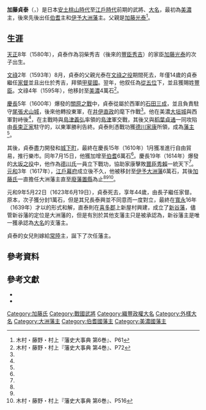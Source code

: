 {{Citation style|time=2017-02-20+00:00}}
{{Infobox officeholder 
| name= 加藤貞泰
| image= Katō Sadayasu.jpg
| caption= 

| order=[[大洲藩|大洲藩]]藩主
| term_start=1617年
| term_end=1623年
| predecessor= {{link-ja|脇坂安元|脇坂安元}}
| successor= {{link-ja|加藤泰興|加藤泰興}}

| order1={{link-ja|米子藩|米子藩}}藩主
| term_start1=1610年
| term_end1=1617年
| predecessor1= {{link-ja|中村一忠|中村一忠}}
| successor1= {{small|廢藩}}

| order2={{link-ja|黑野藩|黒野藩}}藩主
| term_start2=1595年
| term_end2=1610年
| predecessor2= {{small|新設}}
| successor2= {{small|廢藩}}

| birth_date=1580年<br />（[[天正_(日本)|天正]]8年）
| birth_place= 
| death_date={{Death date and age|1623|6|19|1580}}<br />（[[元和_(後水尾天皇)|元和]]9年5月22日）
| death_place= 
| module = {{日本武士 |child=yes
|時代= [[安土桃山時代|安土桃山時代]] - [[江戶時代|江戶時代]]前期
|幼名= 作十郎
|改名= 光長<ref name="藩史大事典517">木村・藤野・村上『藩史大事典 第6巻』、P517</ref>
|别名= 
|諡号= 
|神号= 
|戒名= 大峯院殿英叟雄公大居士
|洗禮名= 
|墓所=[[東京都|東京都]][[台東區|台東區]][[淺草|淺草]]的海禪寺
|朝廷官位= [[從五位|從五位]]下{{Link-ja|左衛門尉|左衛門尉}}、左近大夫<ref name="藩史大事典517"/>
|幕府職位= 
|主君= [[豐臣秀吉|豐臣秀吉]]→[[豐臣秀賴|豐臣秀賴]]→[[德川家康|德川家康]]→[[德川秀忠|德川秀忠]]
|藩= [[美濃國|美濃]]{{Link-ja|黑野藩|黒野藩}}主→[[伯耆國|伯耆]]{{Link-ja|米子藩|米子藩}}主→[[伊予國|伊予]][[大洲藩|大洲藩]]主
|氏族= [[加藤氏|加藤氏]]
|父= [[加藤光泰|加藤光泰]]
|母={{Link-ja|一柳可遊|一柳可遊|一柳直秀}}之女
|養父= 
|養母= 
|弟= 加藤光直<ref name="藩史大事典517"/>
|妹= [[竹中重門|竹中重門]]正室
|正室= 妙金禪定尼
|繼室={{Link-ja|小出吉政|小出吉政}}之女<ref name="藩史大事典517"/>
|側室= 
|子= '''{{Link-ja|加藤泰興|加藤泰興|泰興}}'''、{{Link-ja|加藤直泰|加藤直泰|直泰}}
|女= {{Link-ja|細川興昌|細川興昌}}正室
|養子= 
|養女= 
 }}
}}
'''加藤貞泰'''（{{jpn|j=加藤 貞泰|hg=かとう さだやす|rm=Katō Sadayasu}}，{{bd|1580年||1623年|6月19日|catIdx=Katō Sadayasu}}）是日本[[安土桃山時代|安土桃山時代]]至[[江戶時代|江戶時代]]前期的武將、[[大名_(稱謂)|大名]]，最初為[[美濃國|美濃]]{{Link-ja|黑野藩|黒野藩}}主，後來先後出任[[伯耆國|伯耆]]{{Link-ja|米子藩|米子藩}}主和[[伊予國|伊予]][[大洲藩|大洲藩]]主。父親是[[加藤光泰|加藤光泰]]<ref name="藩史大事典61">木村・藤野・村上『藩史大事典 第6巻』、P61</ref>。

== 生涯 ==
[[天正_(日本)|天正]]8年（1580年），貞泰作為羽柴秀吉（後來的[[豐臣秀吉|豐臣秀吉]]）的家臣[[加藤光泰|加藤光泰]]的次子出生。

[[文祿|文祿]]2年（1593年）8月，貞泰的父親光泰在[[萬曆朝鮮之役|文祿之役]]期間死去，年僅14歲的貞泰繼任[[家督|家督]]並且出仕於秀吉，拜領[[甲斐國|甲斐國]]。翌年，他叙任為[[從五位|從五位]]下，並且獲賜姓[[豐臣氏|豐臣]]。文祿4年（1595年），他移封至[[美濃國|美濃]]{{Link-ja|黑野藩|黒野藩|黑野}}4萬石<ref name="藩史大事典72">木村・藤野・村上『藩史大事典 第4巻』、P72</ref>。

[[慶長|慶長]]5年（1600年）爆發的[[關原之戰|關原之戰]]中，貞泰從屬於西軍的[[石田三成|石田三成]]，並且負責駐守[[尾張國|尾張]][[犬山城|犬山城]]，後來他轉投東軍，在[[井伊直政|井伊直政]]的麾下作戰<ref name="藩史大事典72"/>。他在美濃[[大垣城|大垣城]]與西軍對峙後<ref name="藩史大事典72"/>，在主戰時與[[島津義弘|島津義弘]]率領的[[島津氏|島津]]軍交戰，其後又與[[稻葉貞通|稻葉貞通]]一同攻陷由[[長束正家|長束正家]]駐守的{{Link-ja|水口岡山城|水口岡山城}}，以東軍勝利告終。貞泰則憑戰功獲[[德川家康|德川家康]]{{Link-ja|安堵|安堵}}所領，成為[[藩_(日本)|藩主]]<ref name="藩史大事典72"/>。

其後，貞泰盡力開發{{Link-ja|黑野城|黒野城}}和[[城下町|城下町]]，最終在慶長15年（1610年）1月獲准進行自由貿易，推行樂市。同年7月15日，他獲加增至[[伯耆國|伯耆]]{{Link-ja|米子藩|米子藩}}6萬石<ref name="藩史大事典72"/>。慶長19年（1614年）爆發的[[大坂之役|大坂之役]]中，他作為[[德川氏|德川氏]]一員立下戰功，協助家康擊敗[[豐臣秀賴|豐臣秀賴]]一統天下<ref name="藩史大事典61"/>。[[元和_(後水尾天皇)|元和]]3年（1617年），[[江戶幕府|江戶幕府]]成立後不久，他被移封至[[伊予國|伊予]][[大洲藩|大洲藩]]6萬石，其後[[加藤氏|加藤氏]]一直擔任大洲藩主直至[[廢藩置縣|廢藩置縣]]為止<ref name="藩史大事典61"/><ref name="藩史大事典72"/><ref name="藩史大事典516">木村・藤野・村上『藩史大事典 第6巻』、P516</ref>。

元和9年5月22日（1623年6月19日），貞泰死去，享年44歲，由長子{{Link-ja|加藤泰興|加藤泰興}}繼任家督。原本，次子{{Link-ja|加藤直泰|加藤直泰}}獲分封1萬石，但是其兄長泰興並不同意而一度對立，最終在[[寬永|寬永]]16年（1639年）才以{{Link-ja|內分分知|内分分知|藩內分知}}的形式和解，直泰則在[[喜多郡|喜多郡]]上新屋村興建{{Link-ja|新谷陣屋|新谷陣屋}}，成立了[[新谷藩|新谷藩]]，儘管新谷藩的定位是大洲藩的{{Link-ja|支藩|支藩}}，但是有別於其他支藩主只是被承認為{{Link-ja|陪臣|陪臣}}，新谷藩主是唯一獲承認為[[大名_(稱謂)|大名]]的支藩主。

貞泰的女兒則嫁給[[常陸國|常陸]]{{Link-ja|谷田部藩|谷田部藩}}主{{Link-ja|細川興昌|細川興昌}}，誕下了次任藩主{{Link-ja|細川興隆|細川興隆}}。

== 參考資料 ==
{{reflist}}

== 參考文獻 ==
*{{cite book|script-title=ja:藩史大事典 第4巻 |isbn=4639100388 |publisher={{Link-ja|雄山閣|雄山閣}} |author={{Link-ja|木村礎|木村礎}}、{{Link-ja|藤野保|藤野保}}和{{Link-ja|村上直|村上直}} |date=2002 }}
*{{cite book|script-title=ja:藩史大事典 第6巻 |isbn=4639100345 |publisher=雄山閣 |author=木村礎、藤野保和村上直 |date=2002 }}

{{米子藩主|加藤氏||1610年 - 1617年}}
{{大洲藩主|加藤氏|初代|1617年 - 1623年}}

{{DEFAULTSORT:Katō Sadayasu}}
[[Category:加藤氏|Category:加藤氏]]
[[Category:戰國武將|Category:戰國武將]]
[[Category:織豐政權大名|Category:織豐政權大名]]
[[Category:外樣大名|Category:外樣大名]]
[[Category:大洲藩主|Category:大洲藩主]]
[[Category:伯耆國藩主|Category:伯耆國藩主]]
[[Category:美濃國藩主|Category:美濃國藩主]]